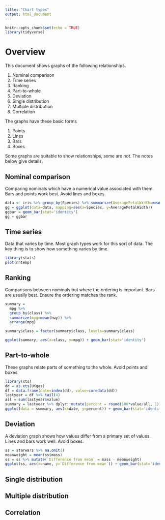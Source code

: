 ```yaml
---
title: "Chart types"
output: html_document
---
```


```r
knitr::opts_chunk$set(echo = TRUE)
library(tidyverse)
```

# Overview

This document shows graphs of the following relationships.

1. Nominal comparison
1. Time series
1. Ranking
1. Part-to-whole
1. Deviation
1. Single distribution
1. Multiple distribution
1. Correlation

The graphs have these basic forms

1. Points
1. Lines
1. Bars
1. Boxes

Some graphs are suitable to show relationships, some are not. The notes below give details.

## Nominal comparison

Comparing nominals which have a numerical value associated with them. Bars and points work best. Avoid lines and boxes.

```r
data <- iris %>% group_by(Species) %>% summarize(AveragePetalWidth=mean(Petal.Width))
gg = ggplot(data=data, mapping=aes(x=Species, y=AveragePetalWidth))
ggbar = geom_bar(stat='identity')
gg + ggbar
```

## Time series

Data that varies by time. Most graph types work for this sort of data. The key thing is to show how something varies by time. 

```r
library(stats)
plot(nhtemp)
```

## Ranking

Comparisons between nominals but where the ordering is important. Bars are usually best. Ensure the ordering matches the rank.

```r
summary = 
  mpg %>% 
  group_by(class) %>% 
  summarize(mpg=mean(hwy)) %>%
  arrange(mpg)

summary$class = factor(summary$class, levels=summary$class)

ggplot(summary, aes(x=class, y=mpg)) + geom_bar(stat='identity')
```

## Part-to-whole

These graphs relate parts of something to the whole. Avoid points and boxes.

```r
library(xts)
dd = as.xts(UKgas)
df = data.frame(date=index(dd), value=coredata(dd))
lastyear = df %>% tail(4)
all = sum(lastyear$value)
summary = lastyear %>% dplyr::mutate(percent = round(100*value/all, 1))
ggplot(data = summary, aes(x=date, y=percent)) + geom_bar(stat='identity')
```

## Deviation

A deviation graph shows how values differ from a primary set of values. Lines and bars work well. Avoid boxes.

```r
ss = starwars %>% na.omit()
meanweight = mean(ss$mass)
ss = ss %>% mutate(`Difference from mean` = mass - meanweight)
ggplot(ss, aes(x=name, y=`Difference from mean`)) + geom_bar(stat='identity') + coord_flip()
```

## Single distribution



## Multiple distribution

## Correlation
